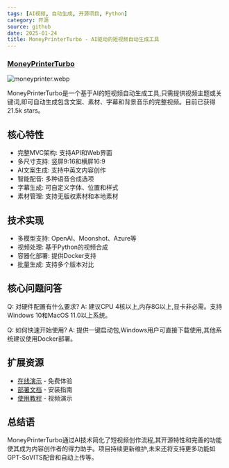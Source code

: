 ```yaml
---
tags: [AI视频, 自动生成, 开源项目, Python]
category: 开源
source: github
date: 2025-01-24
title: MoneyPrinterTurbo - AI驱动的短视频自动生成工具
---
```


### [MoneyPrinterTurbo](https://github.com/harry0703/MoneyPrinterTurbo)

![moneyprinter.webp](https://img.mengpeng.tech/i/2025/02/07/67a5a1506e2c3.webp)

MoneyPrinterTurbo是一个基于AI的短视频自动生成工具,只需提供视频主题或关键词,即可自动生成包含文案、素材、字幕和背景音乐的完整视频。目前已获得21.5k stars。

## 核心特性

- 完整MVC架构: 支持API和Web界面
- 多尺寸支持: 竖屏9:16和横屏16:9
- AI文案生成: 支持中英文内容创作
- 智能配音: 多种语音合成选项
- 字幕生成: 可自定义字体、位置和样式
- 素材管理: 支持无版权素材和本地素材

## 技术实现

- 多模型支持: OpenAI、Moonshot、Azure等
- 视频处理: 基于Python的视频合成
- 容器化部署: 提供Docker支持
- 批量生成: 支持多个版本对比

## 核心问题问答

Q: 对硬件配置有什么要求?
A: 建议CPU 4核以上,内存8G以上,显卡非必需。支持Windows 10和MacOS 11.0以上系统。

Q: 如何快速开始使用?
A: 提供一键启动包,Windows用户可直接下载使用,其他系统建议使用Docker部署。

## 扩展资源

- [在线演示](https://reccloud.cn) - 免费体验
- [部署文档](https://github.com/harry0703/MoneyPrinterTurbo#安装部署-) - 安装指南
- [使用教程](https://v.douyin.com/iFhnwsKY/) - 视频演示

## 总结语

MoneyPrinterTurbo通过AI技术简化了短视频创作流程,其开源特性和完善的功能使其成为内容创作者的得力助手。项目持续更新维护,未来还将支持更多功能如GPT-SoVITS配音和自动上传等。 